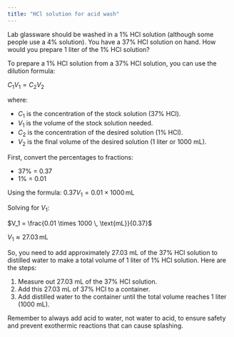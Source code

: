 ```yaml
---
title: "HCl solution for acid wash"
---
```


Lab glassware should be washed in a 1% HCl solution (although some people use a 4% solution). You have a 37% HCl solution on hand. How would you prepare 1 liter of the 1% HCl solution?

To prepare a 1% HCl solution from a 37% HCl solution, you can use the dilution formula:

$C_1 V_1 = C_2 V_2$

where:

- $C_1$ is the concentration of the stock solution (37% HCl).
- $V_1$ is the volume of the stock solution needed.
- $C_2$ is the concentration of the desired solution (1% HCl).
- $V_2$ is the final volume of the desired solution (1 liter or 1000 mL).

First, convert the percentages to fractions:

- 37% = 0.37
- 1% = 0.01

Using the formula:
$0.37 V_1 = 0.01 \times 1000 \, \text{mL}$

Solving for $V_1$:

$V_1 = \frac{0.01 \times 1000 \, \text{mL}}{0.37}$

$V_1 \approx 27.03 \, \text{mL}$

So, you need to add approximately 27.03 mL of the 37% HCl solution to distilled water to make a total volume of 1 liter of 1% HCl solution. Here are the steps:

1. Measure out 27.03 mL of the 37% HCl solution.
2. Add this 27.03 mL of 37% HCl to a container.
3. Add distilled water to the container until the total volume reaches 1 liter (1000 mL).

Remember to always add acid to water, not water to acid, to ensure safety and prevent exothermic reactions that can cause splashing.

